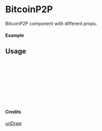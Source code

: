 
<Meta of={BitcoinP2P} title="unDraw/BitcoinP2P" />

# BitcoinP2P

BitcoinP2P component with different props.

#### Example

<Canvas of={BitcoinP2P.Primary} />

## Usage

```ts
import { BitcoinP2P } from "yadl-ui";

const Example = () => {
  return (
      <BitcoinP2P />
  );
};

export default Example;
```

#### Credits
[unDraw](https://undraw.co/illustrations)
